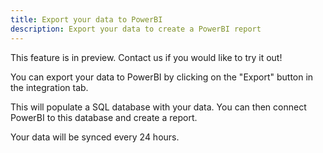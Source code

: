 ```yaml
---
title: Export your data to PowerBI
description: Export your data to create a PowerBI report
---
```



<Info>This feature is in preview. Contact us if you would like to try it out!</Info>

You can export your data to PowerBI by clicking on the "Export" button in the integration tab.

This will populate a SQL database with your data. You can then connect PowerBI to this database and create a report.

Your data will be synced every 24 hours.